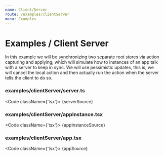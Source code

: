 ```yaml
---
name: Client/Server
route: /examples/clientServer
menu: Examples
---
```



<FixStyle/>

# Examples / Client Server

In this example we will be synchronizing two separate root stores via action capturing and applying, which will simulate how to instances of an app talk with a server to keep in sync. We will use pessimistic updates, this is, we will cancel the local action and then actually run the action when the server tells the client to do so.

<Playground>
  <App />
</Playground>

### examples/clientServer/server.ts

<Code className={'tsx'}>
  {serverSource}
</Code>

### examples/clientServer/appInstance.tsx

<Code className={'tsx'}>
  {appInstanceSource}
</Code>

### examples/clientServer/app.tsx

<Code className={'tsx'}>
  {appSource}
</Code>
